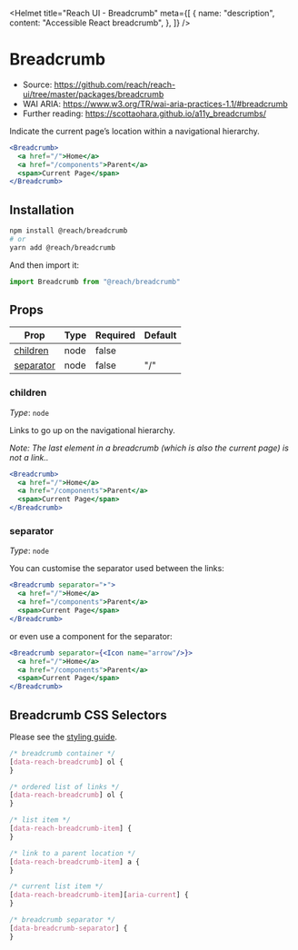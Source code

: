 
<Helmet
  title="Reach UI - Breadcrumb"
  meta={[
    {
      name: "description",
      content: "Accessible React breadcrumb",
    },
  ]}
/>

# Breadcrumb

- Source: https://github.com/reach/reach-ui/tree/master/packages/breadcrumb
- WAI ARIA: https://www.w3.org/TR/wai-aria-practices-1.1/#breadcrumb
- Further reading: https://scottaohara.github.io/a11y_breadcrumbs/

Indicate the current page’s location within a navigational hierarchy.

```.jsx
<Breadcrumb>
  <a href="/">Home</a>
  <a href="/components">Parent</a>
  <span>Current Page</span>
</Breadcrumb>
```

## Installation

```bash
npm install @reach/breadcrumb
# or
yarn add @reach/breadcrumb
```

And then import it:

```js
import Breadcrumb from "@reach/breadcrumb"
```

## Props

| Prop                    | Type | Required | Default |
| ----------------------- | ---- | -------- | ------- |
| [children](#children)   | node | false    |
| [separator](#separator) | node | false    | "/"     |

### children

_Type_: `node`

Links to go up on the navigational hierarchy.

_Note: The last element in a breadcrumb (which is also the current page) is not a link.._

```.jsx
<Breadcrumb>
  <a href="/">Home</a>
  <a href="/components">Parent</a>
  <span>Current Page</span>
</Breadcrumb>
```

### separator

_Type_: `node`

You can customise the separator used between the links:

```.jsx
<Breadcrumb separator="➤">
  <a href="/">Home</a>
  <a href="/components">Parent</a>
  <span>Current Page</span>
</Breadcrumb>
```

or even use a component for the separator:

```.jsx
<Breadcrumb separator={<Icon name="arrow"/>}>
  <a href="/">Home</a>
  <a href="/components">Parent</a>
  <span>Current Page</span>
</Breadcrumb>
```

## Breadcrumb CSS Selectors

Please see the [styling guide](/styling).

```css
/* breadcrumb container */
[data-reach-breadcrumb] ol {
}

/* ordered list of links */
[data-reach-breadcrumb] ol {
}

/* list item */
[data-reach-breadcrumb-item] {
}

/* link to a parent location */
[data-reach-breadcrumb-item] a {
}

/* current list item */
[data-reach-breadcrumb-item][aria-current] {
}

/* breadcrumb separator */
[data-breadcrumb-separator] {
}
```
